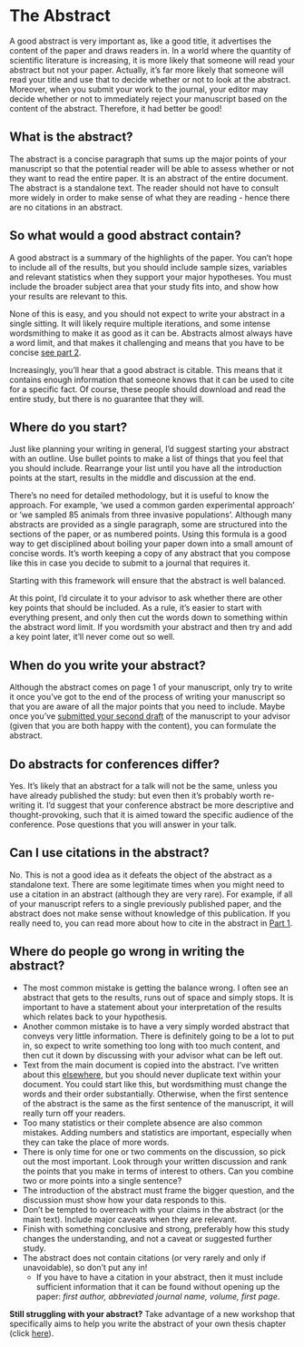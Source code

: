 # The Abstract {#abstract}

A good abstract is very important as, like a good title, it advertises the content of the paper and draws readers in. In a world where the quantity of scientific literature is increasing, it is more likely that someone will read your abstract but not your paper. Actually, it’s far more likely that someone will read your title and use that to decide whether or not to look at the abstract. Moreover, when you submit your work to the journal, your editor may decide whether or not to immediately reject your manuscript based on the content of the abstract. Therefore, it had better be good!

## What is the abstract?
The abstract is a concise paragraph that sums up the major points of your manuscript so that the potential reader will be able to assess whether or not they want to read the entire paper. It is an abstract of the entire document. The abstract is a standalone text. The reader should not have to consult more widely in order to make sense of what they are reading  - hence there are no citations in an abstract.

## So what would a good abstract contain?
A good abstract is a summary of the highlights of the paper. You can’t hope to include all of the results, but you should include sample sizes, variables and relevant statistics when they support your major hypotheses. You must include the broader subject area that your study fits into, and show how your results are relevant to this.

None of this is easy, and you should not expect to write your abstract in a single sitting. It will likely require multiple iterations, and some intense wordsmithing to make it as good as it can be. Abstracts almost always have a word limit, and that makes it challenging and means that you have to be concise [see part 2](#concise).

Increasingly, you’ll hear that a good abstract is citable. This means that it contains enough information that someone knows that it can be used to cite for a specific fact. Of course, these people should download and read the entire study, but there is no guarantee that they will.

## Where do you start?
Just like planning your writing in general, I’d suggest starting your abstract with an outline. Use bullet points to make a list of things that you feel that you should include. Rearrange your list until you have all the introduction points at the start, results in the middle and discussion at the end. 

There’s no need for detailed methodology, but it is useful to know the approach. For example, ‘we used a common garden experimental approach’ or ‘we sampled 85 animals from three invasive populations’. 
Although many abstracts are provided as a single paragraph, some are structured into the sections of the paper, or as numbered points. Using this formula is a good way to get disciplined about boiling your paper down into a small amount of concise words. It’s worth keeping a copy of any abstract that you compose like this in case you decide to submit to a journal that requires it. 

Starting with this framework will ensure that the abstract is well balanced. 

At this point, I’d circulate it to your advisor to ask whether there are other key points that should be included. As a rule, it’s easier to start with everything present, and only then cut the words down to something within the abstract word limit. If you wordsmith your abstract and then try and add a key point later, it’ll never come out so well.

## When do you write your abstract?
Although the abstract comes on page 1 of your manuscript, only try to write it once you’ve got to the end of the process of writing your manuscript so that you are aware of all the major points that you need to include. Maybe once you've [submitted your second draft](#goodenough) of the manuscript to your advisor (given that you are both happy with the content), you can formulate the abstract.

## Do abstracts for conferences differ?
Yes. It’s likely that an abstract for a talk will not be the same, unless you have already published the study: but even then it’s probably worth re-writing it. I’d suggest that your conference abstract be more descriptive and thought-provoking, such that it is aimed toward the specific audience of the conference. Pose questions that you will answer in your talk. 

## Can I use citations in the abstract?
No. This is not a good idea as it defeats the object of the abstract as a standalone text. There are some legitimate times when you might need to use a citation in an abstract (although they are very rare). For example, if all of your manuscript refers to a single previously published paper, and the abstract does not make sense without knowledge of this publication. If you really need to, you can read more about how to cite in the abstract in [Part 1](#citations-in-the-abstract).

## Where do people go wrong in writing the abstract?
- The most common mistake is getting the balance wrong. I often see an abstract that gets to the results, runs out of space and simply stops. It is important to have a statement about your interpretation of the results which relates back to your hypothesis.
- Another common mistake is to have a very simply worded abstract that conveys very little information. There is definitely going to be a lot to put in, so expect to write something too long with too much content, and then cut it down by discussing with your advisor what can be left out.
- Text from the main document is copied into the abstract. I’ve written about this [elsewhere](#plagiarism), but you should never duplicate text within your document. You could start like this, but wordsmithing must change the words and their order substantially. Otherwise, when the first sentence of the abstract is the same as the first sentence of the manuscript, it will really turn off your readers.
- Too many statistics or their complete absence are also common mistakes. Adding numbers and statistics are important, especially when they can take the place of more words. 
- There is only time for one or two comments on the discussion, so pick out the most important. Look through your written discussion and rank the points that you make in terms of interest to others. Can you combine two or more points into a single sentence?
- The introduction of the abstract must frame the bigger question, and the discussion must show how your data responds to this. 
- Don’t be tempted to overreach with your claims in the abstract (or the main text). Include major caveats when they are relevant.
- Finish with something conclusive and strong, preferably how this study changes the understanding, and not a caveat or suggested further study.
- The abstract does not contain citations (or very rarely and only if unavoidable), so don’t put any in!
  + If you have to have a citation in your abstract, then it must include sufficient information that it can be found without opening up the paper: _first author, abbreviated journal name, volume, first page_.


**Still struggling with your abstract?** Take advantage of a new workshop that specifically aims to help you write the abstract of your own thesis chapter (click [here](https://johnmeasey.github.io/Thesis-Writing-Guide/abstractwriting.html)).
